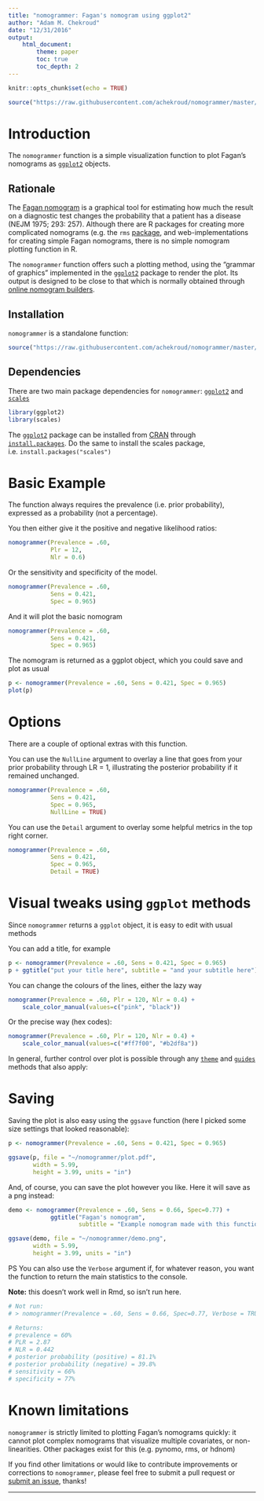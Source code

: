```yaml
---
title: "nomogrammer: Fagan's nomogram using ggplot2"
author: "Adam M. Chekroud"
date: "12/31/2016"
output:
    html_document:
        theme: paper
        toc: true
        toc_depth: 2
---
```


```r
knitr::opts_chunk$set(echo = TRUE)
```


```r
source("https://raw.githubusercontent.com/achekroud/nomogrammer/master/nomogrammer.r")
```

# Introduction

The `nomogrammer` function is a simple visualization function to plot Fagan's nomograms as [`ggplot2`][ggplot2] objects. 

## Rationale

The [Fagan nomogram](http://www.pmean.com/definitions/fagan.htm) is a graphical tool for estimating how much the result on a diagnostic test changes the probability that a patient has a disease (NEJM 1975; 293: 257). Although there are R packages for creating more complicated nomograms (e.g. the `rms` [package](https://cran.r-project.org/web/packages/rms/rms.pdf), and web-implementations for creating simple Fagan nomograms, there is no simple nomogram plotting function in R. 

The `nomogrammer` function offers such a plotting method, using the "grammar of graphics" implemented in the [`ggplot2`][ggplot2] package to render the plot. Its output is designed to be close to that which is normally obtained through [online nomogram builders](https://araw.mede.uic.edu/cgi-bin/testcalc.pl). 

## Installation

`nomogrammer` is a standalone function:

```r
source("https://raw.githubusercontent.com/achekroud/nomogrammer/master/nomogrammer.r")
```

## Dependencies

There are two main package dependencies for `nomogrammer`:  [`ggplot2`][ggplot2] and [`scales`][scales]

```r
library(ggplot2)
library(scales)
```

The [`ggplot2`][ggplot2] package can be installed from [CRAN](https://cran.r-project.org/) through [`install.packages`](http://www.rdocumentation.org/packages/utils/functions/install.packages). Do the same to install the scales package, i.e. `install.packages("scales")`

# Basic Example

The function always requires the prevalence (i.e. prior probability), expressed as a probability (not a percentage).

You then either give it the positive and negative likelihood ratios:

```r
nomogrammer(Prevalence = .60,
            Plr = 12,
            Nlr = 0.6)
```

Or the sensitivity and specificity of the model.

```r
nomogrammer(Prevalence = .60,
            Sens = 0.421,
            Spec = 0.965)
```

And it will plot the basic nomogram

```r
nomogrammer(Prevalence = .60,
            Sens = 0.421,
            Spec = 0.965)
```

The nomogram is returned as a ggplot object, which you could save and plot as usual

```r
p <- nomogrammer(Prevalence = .60, Sens = 0.421, Spec = 0.965)
plot(p)
```

# Options

There are a couple of optional extras with this function.

You can use the `NullLine` argument to overlay a line that goes from your prior probability through LR = 1, illustrating the posterior probability if it remained unchanged.

```r
nomogrammer(Prevalence = .60,
            Sens = 0.421,
            Spec = 0.965,
            NullLine = TRUE)
```

You can use the `Detail` argument to overlay some helpful metrics in the top right corner.

```r
nomogrammer(Prevalence = .60,
            Sens = 0.421,
            Spec = 0.965,
            Detail = TRUE)
```


# Visual tweaks using `ggplot` methods

Since `nomogrammer` returns a `ggplot` object, it is easy to edit with usual methods

You can add a title, for example

```r
p <- nomogrammer(Prevalence = .60, Sens = 0.421, Spec = 0.965)
p + ggtitle("put your title here", subtitle = "and your subtitle here")
```

You can change the colours of the lines, either the lazy way

```r
nomogrammer(Prevalence = .60, Plr = 120, Nlr = 0.4) +
    scale_color_manual(values=c("pink", "black"))
```

Or the precise way (hex codes):

```r
nomogrammer(Prevalence = .60, Plr = 120, Nlr = 0.4) +
    scale_color_manual(values=c("#ff7f00", "#b2df8a"))
```

In general, further control over plot is possible through any  [`theme`](http://docs.ggplot2.org/current/theme.html) and [`guides`](http://docs.ggplot2.org/current/guides.html) methods that also apply:

# Saving

Saving the plot is also easy using the `ggsave` function (here I picked some size settings that looked reasonable):

```r
p <- nomogrammer(Prevalence = .60, Sens = 0.421, Spec = 0.965)

ggsave(p, file = "~/nomogrammer/plot.pdf",
       width = 5.99,
       height = 3.99, units = "in")
```

And, of course, you can save the plot however you like. Here it will save as a png instead:

```r
demo <- nomogrammer(Prevalence = .60, Sens = 0.66, Spec=0.77) +
            ggtitle("Fagan's nomogram",
                    subtitle = "Example nomogram made with this function")

ggsave(demo, file = "~/nomogrammer/demo.png",
       width = 5.99,
       height = 3.99, units = "in")
```



PS You can also use the `Verbose` argument if, for whatever reason, you want the function to return the main statistics to the console.

__Note:__ this doesn't work well in Rmd, so isn't run here.

```r
# Not run:
# > nomogrammer(Prevalence = .60, Sens = 0.66, Spec=0.77, Verbose = TRUE)

# Returns:
# prevalence = 60%
# PLR = 2.87
# NLR = 0.442
# posterior probability (positive) = 81.1%
# posterior probability (negative) = 39.8%
# sensitivity = 66%
# specificity = 77%
```




# Known limitations

`nomogrammer` is strictly limited to plotting Fagan's nomograms quickly: it cannot plot complex nomograms that visualize multiple covariates, or non-linearities. Other packages exist for this (e.g. pynomo, rms, or hdnom)

If you find other limitations or would like to contribute improvements or corrections to `nomogrammer`, please feel free to submit a pull request or [submit an issue](https://github.com/achekroud/nomogrammer/issues), thanks!

---

[colorbrewer]: http://colorbrewer2.org/
[ggplot2]: http://ggplot2.org/
[scales]: http://www.rdocumentation.org/packages/scales

